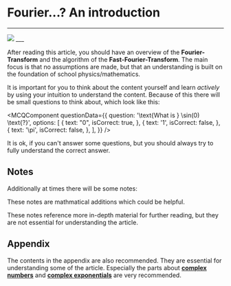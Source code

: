 
# Fourier...? An introduction

---

<Image src="/fourier-guide.png" width={1920} height={1080} />
___

After reading this article, you should have an overview of the **Fourier-Transform** and the algorithm of the **Fast-Fourier-Transform**.
The main focus is that no assumptions are made, but that an understanding is built on the foundation of school physics/mathematics.

It is important for you to think about the content yourself and learn _actively_ by using your intuition to understand the content.
Because of this there will be small questions to think about, which look like this:


<MCQComponent
  questionData={{
    question: '\\text{What is } \\sin(0) \\text{?}',
    options: [
      {
        text: "0",
        isCorrect: true,
      },
      {
        text: '1',
        isCorrect: false,
      },
      {
        text: '\\pi',
        isCorrect: false,
      },
    ],
  }}
/>



It is ok, if you can't answer some questions, but you should always try to fully understand the correct answer.

## Notes

Additionally at times there will be some notes:

<Callout>These notes are mathmatical additions which could be helpful.</Callout>

<Callout type="info" emoji="📚">
  These notes reference more in-depth material for further reading, but they are
  not essential for understanding the article.
</Callout>

## Appendix

The contents in the appendix are also recommended.
They are essential for understanding some of the article.
Especially the parts about [**complex numbers**](./appendix/complex-numbers/1-complex-plane) and [**complex exponentials**](./appendix/complex-numbers/2-complex-exponentials) are very recommended.
